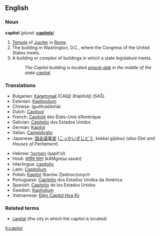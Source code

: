 ==English==

===Noun===
'''capitol'''  (''plural:'' '''[[capitols]]''')
#[[Temple]] of [[Jupiter]] in [[Rome]].
#The building in Washington, D.C., where the Congress of the United States meets.
#A building or complex of buildings in which a state legislature meets.
#:''The Capitol building is located [[smack-dab]] in the middle of the state [[capital]].''

===Translations===
{{trans-top|The building in Washington, D.C., where the Congress of the United States meets.}}
*Bulgarian: [[Капитолий]] (САЩ) (Kapitolij) (SAŜ)
*Estonian: [[Kapitoolium]]
*Chinese: {{zh-ts|國會大廈|国会大厦}} (guóhuìdàshà)
*Dutch: [[Capitool]]
*French: [[Capitole]] des États-Unis d’Amérique {{m}}
*Galician: [[Capitolio]] dos Estados Unidos {{m}}
*German: [[Kapitol]] {{n}} 
*Italian: [[Campidoglio]] {{m}} 
*Japanese: [[国会議事堂]] ([[こっかいぎじどう]], kokkai gijidou) (''also Diet and Houses of Parliament'')
{{trans-mid}}
*Hebrew: [[הקפיטול]] (qapit'ol)
*Hindi: [[कांग्रेस सदन]] (kAMgresa saxan) {{m}}
*Interlingua: [[capitolio]] 
*Latin: [[Capitolium]] {{n}} 
*Polish: [[Kapitol]] Stanów Zjednoczonych
*Portuguese: [[Capitólio]] dos Estados Unidos da América {{m}}
*Spanish: [[Capitolio]] de los Estados Unidos {{m}}
*Swedish: [[Kapitolium]]
*Vietnamese: [[Điện Capitol Hoa Kỳ]]
{{trans-bottom}}

===Related terms===
*[[capital]] (the city in which the capitol is located)

[[it:capitol]]